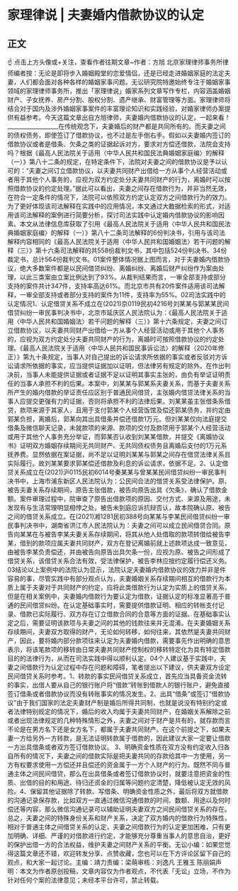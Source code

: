 # 家理律说 | 夫妻婚内借款协议的认定
## 正文
☝ 点击上方头像或+关注，查看作者往期文章~作者：方旭 北京家理律师事务所律师编者按：无论是即将步入婚姻殿堂的恋爱情侣，还是已经走进婚姻家庭的法定夫妻，人们都会面对各种各样的婚姻家事问题。无讼研究院特邀始终专注于婚姻家事领域的家理律师事务所，推出「家理律说」婚家系列文章写作专栏，内容涵盖婚姻财产、子女抚养、房产分割、股权分割、遗产继承、财富管理等方面。家理律师将结合对于国内及涉外婚姻家事案件的丰富理论知识和实践经验，对婚家律师办案提供有益参考。今天这篇文章出自方旭律师，夫妻婚内借款协议的认定，一起来看！__________________在传统观念下，夫妻婚后的财产都是共同所有的。而夫妻之间的债权债务，即使签订了借款协议，也不过是左手倒右手。假如以夫妻婚内签订的借款协议或者是借条、欠条之类的证据起诉对方，要求对方偿还借款，法院会支持吗？根据《最高人民法院关于适用〈中华人民共和国民法典婚姻家庭编〉的解释（一）》第八十二条的规定，在特定条件下，法院对夫妻之间的借款协议是予以认可的：“夫妻之间订立借款协议，以夫妻共同财产出借给一方从事个人经营活动或者用于其他个人事务的，应视为双方约定处分夫妻共同财产的行为，离婚时可以按照借款协议的约定处理。”据此可以看出，夫妻之间存在借款行为，并非当然无效，在符合一定条件的情况下，法院可以依照双方约定认定双方之间借款行为的效力。为了更好体现该司法解释在实践中的应用情况，本文通过大数据检索的形式，对适用该司法解释的案例进行简要分析，探讨司法实践中认定婚内借款协议的影响因素。本文从法律信息库获取了引用《最高人民法院关于适用〈中华人民共和国民法典婚姻家庭编〉的解释（一）》第八十二条司法解释的6份判决书，引用与该司法解释内容相同的《最高人民法院关于适用〈中华人民共和国婚姻法〉若干问题的解释（三）》第十六条司法解释的共558份裁判文书，其中包括524份判决书、34份裁定书，总计564份裁判文书。01案件整体情况据上图而言，对于夫妻婚内借款协议，绝大多数案件都是以民间借贷纠纷、离婚纠纷、离婚后财产纠纷作为案由处理，以此三类案由立案比例达到了93%。从裁判结果而言，一审全部支持或部分支持的案件共计347件，支持率高达61%。而北京市共有20件案件适用该司法解释，一审全部支持或者部分支持的案件为11件，支持率为55%。02司法实践中的认定情况1、认定借贷关系不成立在(2021)京0119民初4216号刘某某与郭某某民间借贷纠纷一审民事判决书中，北京市延庆区人民法院认为：《最高人民法院关于适用〈中华人民共和国婚姻法〉若干问题的解释（三）》第十六条规定，夫妻之间订立借款协议，以夫妻共同财产出借给一方从事个人经营活动或用于其他个人事务的，应视为双方约定处分夫妻共同财产的行为，离婚时可按照借款协议的约定处理。《最高人民法院关于适用〈中华人民共和国民事诉讼法〉的解释（2020年修正）》第九十条规定，当事人对自己提出的诉讼请求所依据的事实或者反驳对方诉讼请求所依据的事实，应当提供证据加以证明，但法律另有规定的除外。在作出判决前，当事人未能提供证据或者证据不足以证明其事实主张的，由负有举证证明责任的当事人承担不利的后果。本案中，刘某某与郭某系夫妻关系，而基于夫妻关系所产生的婚内借款的举证责任应区别于普通民间借贷，主张婚内借贷法律关系的当事人应提交更强有力的证据，否则将承担不利的法律后果。刘某某虽主张借条系借贷，款项来源于其家人，且用于支付郭某个人经营饭馆及偿还郭某债务，并约定由郭某负担，离婚后，郭某向其出具借条并偿还借款1万元。但刘某某仅向法庭提交借条及微信聊天记录，未就款项的来源、款项的交付及款项用于郭某个人经营活动或用于其他个人事务充分举证，而郭某否认收到刘某某借款，并提交《离婚协议书》证明双方婚姻存续期间无共同财产、无共同债权债务且离婚后支付的1万元系抚养费。显然依据在案证据，尚不足以证明刘某某与郭某之间存在借贷法律关系且实际履行。故刘某某要求郭某偿还借款及利息的诉讼请求，依据不足。2、认定借贷关系成立在(2021)沪0115民初6014号秦某某与曾某某民间借贷纠纷一审民事判决书中，上海市浦东新区人民法院认为：公民间合法的借贷关系受法律保护。原、被告夫妻关系存续期间，原告主张借款，被告向原告出具《欠条》，确认了借款金额。案件审理过程中，院审查了原告出借款项的原因、交付方式、来源及用途，未发现有与生活常理明显相悖之处，被告未到庭应诉抗辩否认，故本院确认原、被告之间的借贷关系成立。在(2021)湘1281民初388号向某某与李某民间借贷纠纷一审民事判决书中，湖南省洪江市人民法院认为：夫妻之间可以成立民间借贷合同。原告向某某在与被告李某夫妻关系存续期间，将其从他人处借取的款项转借给被告李某，借到的款项应属夫妻共同财产，双方在登记离婚前就上述款项达成一致意见，由被告李某负责偿还，并由被告向原告出具欠条一份，应视为原、被告之间形成了借贷关系，该借贷关系合法有效，受法律保护，被告李林应按约定履行偿还义务。03结论以上案例中的法院认为显示，法院认定夫妻婚内借款协议的效力并非是件容易的事，尽管实践中有部分观点认为，夫妻婚姻关系存续期间相互的借款行为本质上属于夫妻对于共同财产的约定，应将此类借款行为认定为实质上的借贷关系，但是在相关案例中，夫妻婚内借款行为要认定为借款，证据认定的标准显著高于普通的民间借贷纠纷。在认定基础事实时，需要提供借款证明、相应的转帐支付记录、借款已实际履行、双方存在订立借款合同的合意等方面的证据。在基础事实认定之后，需要证明该款项与夫妻之间的其他的钱款往来并无混淆。在夫妻婚姻关系存续期间，夫妻双方取得的财产，无论如何转移，如何往来，其依然是夫妻共同财产，因此，要将婚内部分款项往来认定为夫妻婚内借款，需要事先作出明确的意思表示，将该笔款项的移转由日常夫妻共同财产控制权的移转特定化为具有特定借款目的的法律行为，从而在司法实践中得以顺利认定。04个人建议基于实践中，夫妻之间借款行为认定过程中存在问题和障碍，笔者提出以下建议，供夫妻双方设定民间借贷关系时参考。1、转款的事实民间借贷关系成立，首先应当具备资金流转的事实，出借人要从自己的银行账户将“借款”转账到借款人的银行账户，避免直接签订借条或者借款协议而没有转账事实的情况发生。2、出具“借条”或签订“借款协议”由于我们国家的法定夫妻财产制是婚后所得共同制，也就是说没有特别约定或者法律特别规定的情况下，婚后的收入均属于夫妻共同财产，在婚姻关系解除之前或者出现法律规定的几种特殊情形之外，夫妻之间对于财产是共有的，就存款而言不论是在男方名下还是女方名下，都属于夫妻共同财产。在这个前提之下，如果夫妻一方给另外一方转款，是无法证明转款属于借款的，因此建议大家一定要让借款一方出具借条或者双方签订借款协议。 3、明确资金性质在双方没有约定收入归各自所有的情况下，夫妻之间的借款实际是把夫妻共同的存款给其中一方使用，另一方有权要求使用一方偿还并且偿还的资金属于一方个人财产的行为。既然不同与普通主体之间民间借贷，那么在出具借条或者签订借款协议时，就要注意把资金的性质、出借的目的和用途、待归还资金的归属等问题约定清楚，降低被认定无效的风险。4、保留其他证据除了转款、写借条、明确资金性质之外，最后将双方就借款的沟通记录保存款，比如双方一直通过微信沟通借款的时间、数额、用途以及何时偿还等内容，那么微信沟通记录可以辅助证明夫妻双方之间民间借贷关系的存在。总之，夫妻之间的特殊身份关系和财产关系，决定了双方婚内的借款行为特殊性，相对于普通主体之间借贷关系的认定，夫妻之间借款行为的认定更加困难，只有更加明确、详细、严谨的对借款进行约定，才能够充分尊重当事人的意思自治，更好的保护出借一方的合法权益，维护夫妻之间财产关系的平衡。无讼小编：如果您觉得这篇文章还不错，欢迎转发分享、点赞收藏，您也可以在下方评论区留下自己的观点，和大家一起讨论。主编：靖力责编：梁萌审核：刘逸凡 王雅玉 陈丽娟声明：本文为作者原创投稿，文章内容仅为作者观点，不代表「无讼」立场，不作为针对任何个案的法律意见；未经本平台许可，禁止转载。